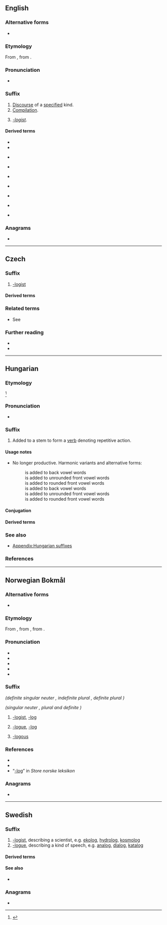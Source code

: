 {{also|log|lóg|lòg|lög|løg|log.|løg-}}
==English==

===Alternative forms===
* {{l|en|-logue}}

===Etymology===
From {{der|en|fr|-logue}}, from {{der|en|grc|-λόγος||one who speaks (in a certain manner)}}.

===Pronunciation===
* {{a|US}} {{IPA|en|/lɒɡ/}}

===Suffix===
{{en-suffix}}

# [[discourse|Discourse]] of a [[specify|specified]] kind.
# [[compilation|Compilation]].
# {{lb|en|rare}} ''[[-logist]]''.

====Derived terms====
{{rel-top4|-discourse}}
* {{l|en|dialog}}
* {{l|en|epilog}}
{{rel-mid4}}
* {{l|en|monolog}}
{{rel-mid4}}
* {{l|en|prolog}}
{{rel-mid4}}
* {{l|en|weblog}}
{{rel-bottom}}
{{rel-top4|-compilation}}
* {{l|en|analog}}
{{rel-mid4}}
* {{l|en|catalog}}
{{rel-mid4}}
{{rel-mid4}}
{{rel-bottom}}
{{rel-top4|-logist}}
{{rel-mid4}}
* {{l|en|ideolog}}
{{rel-mid4}}
{{rel-mid4}}
* {{l|en|theolog}}
{{rel-bottom}}

===Anagrams===
* {{anagrams|en|a=glo|Glo.}}

----

==Czech==

===Suffix===
{{head|cs|suffix}}

# [[-logist]]
#: {{suffixusex|cs|bio-|biolog}}
#: {{suffixusex|cs|geo-|geolog}}

====Derived terms====
{{suffixsee|cs|-log}}

===Related terms===
* See {{l|cs|logos}}

===Further reading===
* {{R:Nase rec|artno=5993|title=Slovotvorná charakteristika cizích slov|year=1977}}
* {{R:Slovnik afixu}}

----

==Hungarian==

===Etymology===
{{af|hu|-l|-o-|-g|pos1=frequentative suffix|pos3=frequentative suffix|nocat=y}}<ref>{{R:Zaicz 2006}}</ref>

===Pronunciation===
* {{hu-IPA}}

===Suffix===
{{head|hu|suffix}}

# {{lb|hu|frequentative verb-forming suffix|rare}} Added to a stem to form a [[verb]] denoting repetitive action.
#: {{m|hu|társalog|társa'''log'''|to chat}}

====Usage notes====
* {{q|frequentative verb-forming suffix}} No longer productive. Harmonic variants and alternative forms:
*: '''{{l|hu|-log}}''' is added to back vowel words
*: '''{{l|hu|-leg}}''' is added to unrounded front vowel words
*: '''{{l|hu|-lög}}''' is added to rounded front vowel words
*: '''{{l|hu|-lyog}}''' is added to back vowel words
*: '''{{l|hu|-lyeg}}''' is added to unrounded front vowel words
*: '''{{l|hu|-lyög}}''' is added to rounded front vowel words

====Conjugation====
{{hu-conj-ok|-l|o|g|vowelout=y|intrans=y}}

====Derived terms====
{{suffixsee|hu|pos=verb}}

===See also===
* [[Appendix:Hungarian suffixes]]

===References===
<references/>

----

==Norwegian Bokmål==

===Alternative forms===
* {{l|nb|-olog}}

===Etymology===
{{root|nb|ine-pro|*leǵ-}}
From {{bor|nb|grc|λόγος||word, speech; reason}}, from {{m|grc|λέγω||I arrange; say}}, from {{der|nb|ine-pro|*leǵ-||to gather, collect}}.

===Pronunciation===
* {{IPA|nb|/loːɡ/}}
* {{audio|nb|Nb--log.ogg|Audio}}
* {{rhymes|nb|oːɡ}}
* {{hyph|nb|-log}}
* {{homophones|nb|låg}}

===Suffix===
{{head|nb|suffix}} {{q|noun}} ''(definite singular neuter {{m|nb|-logen}}, indefinite plural {{m|nb|-loger}}, definite plural {{m|nb|-logene}})''

{{q|adjective}} ''(singular neuter {{m|nb|-logt}}, plural and definite {{m|nb|-loge}})''

# {{lb|nb|science}} [[#English|-logist]], [[#English|-log]] {{q|a person who studies or is an expert in the related -logy (Norwegian Bokmål: [[#Norwegian Bokmål|-logi]])}}
#: {{ux|nb|arkeo'''log''', egypto'''log''', ornito'''log''', hippo'''log'''|archaeo'''logist''', Egypto'''logist''', ornitho'''logist''', hippo'''logist'''|inline=1}}
# [[#English|-logue]], [[#English|-log]] {{q|used to denote discourse of a specified kind; or a compilement of something}}
#: {{ux|nb|dia'''log''', mono'''log''', epi'''log''', nekro'''log''', pro'''log'''|dia'''logue''', mono'''logue''', epi'''logue''', obituary, pro'''logue'''|inline=1}}
# [[#English|-logous]] {{q|forms adjectives meaning equivalent to something}}
#: {{ux|nb|hetero'''log''', homo'''log'''|hetero'''logous''', homo'''logous'''|inline=1}}

===References===
* {{R:The Bokmål Dictionary}}
* {{R:NAOB}}
* “[http://www.snl.no/-log -log]” in ''Store norske leksikon''

===Anagrams===
* {{anagrams|nb|glo|gol|log}}

----

==Swedish==

===Suffix===
{{head|sv|suffix|definite singular|-logen|indefinite plural|-loger|definite plural|-logerna}}

# [[-logist]], describing a scientist, e.g. [[ekolog]], [[hydrolog]], [[kosmolog]]
# [[-logue]], describing a kind of speech, e.g. [[analog]], [[dialog]], [[katalog]]

====Derived terms====
{{suffixsee|sv}}

====See also====
* {{l|sv|-logi}}

===Anagrams===
* {{anagrams|sv|a=glo|glo|gol}}